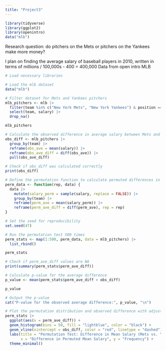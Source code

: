 ```yaml
---
title: "Project3"
---
```


```r
library(tidyverse)
library(ggplot2)
library(openintro)
data("mlb")
```

Research question: do pitchers on the Mets or pitchers on the Yankees make more money?

I plan on finding the average salary of baseball players in 2010, written in terms of millions / 100,000s - 400 = 400,000 Data from open intro MLB

```r
# Load necessary libraries

# Load the mlb dataset
data("mlb")

# Filter dataset for Mets and Yankees pitchers
mlb_pitchers <- mlb |>
  filter(team %in% c("New York Mets", "New York Yankees") & position == "Pitcher") |>
  select(team, salary) |>
  drop_na()

mlb_pitchers
```

```r
# Calculate the observed difference in average salary between Mets and Yankees
obs_diff <- mlb_pitchers |>
  group_by(team) |>
  reframe(obs_ave = mean(salary)) |>
  reframe(obs_ave_diff = diff(obs_ave)) |>
  pull(obs_ave_diff)

# Check if obs_diff was calculated correctly
print(obs_diff)

```

```r
# Define the permutation function to calculate permuted differences in average salary
perm_data <- function(rep, data) {
  data |>
    mutate(salary_perm = sample(salary, replace = FALSE)) |>
    group_by(team) |>
    reframe(perm_ave = mean(salary_perm)) |>
    reframe(perm_ave_diff = diff(perm_ave), rep = rep)
}
```

```r
# Set the seed for reproducibility
set.seed(47)

# Run the permutation test 500 times
perm_stats <- map(1:500, perm_data, data = mlb_pitchers) |>
  list_rbind()

perm_stats
```

```r
# Check if perm_ave_diff values are NA
print(summary(perm_stats$perm_ave_diff))

# Calculate p-value for the average difference
p_value <- mean(perm_stats$perm_ave_diff > obs_diff)

p_value

# Output the p-value
cat("P-value for the observed average difference:", p_value, "\n")

# Plot the permutation distribution and observed difference with adjusted binning and limits
perm_stats |>
  ggplot(aes(x = perm_ave_diff)) + 
  geom_histogram(bins = 50, fill = "lightblue", color = "black") + 
  geom_vline(xintercept = obs_diff, color = "red", linetype = "dashed") +
  labs(title = "Permutation Test: Difference in Mean Salary (Mets vs. Yankees Pitchers)",
       x = "Difference in Permuted Mean Salary", y = "Frequency") +
  theme_minimal()
```
